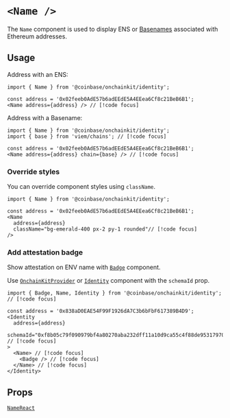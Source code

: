 
# `<Name />`

The `Name` component is used to display ENS or [Basenames](https://www.base.org/names) associated with Ethereum addresses.

## Usage

Address with an ENS:

```tsx
import { Name } from '@coinbase/onchainkit/identity';

const address = '0x02feeb0AdE57b6adEEdE5A4EEea6Cf8c21BeB6B1';
<Name address={address} /> // [!code focus]
```

<App>
  <Name address="0x02feeb0AdE57b6adEEdE5A4EEea6Cf8c21BeB6B1"/>
</App>

Address with a Basename:

```tsx
import { Name } from '@coinbase/onchainkit/identity';
import { base } from 'viem/chains'; // [!code focus]

const address = '0x02feeb0AdE57b6adEEdE5A4EEea6Cf8c21BeB6B1';
<Name address={address} chain={base} /> // [!code focus]
```

<App>
  <Name address="0x02feeb0AdE57b6adEEdE5A4EEea6Cf8c21BeB6B1" chain={base}/>
</App>

### Override styles

You can override component styles using `className`.

```tsx
import { Name } from '@coinbase/onchainkit/identity';

const address = '0x02feeb0AdE57b6adEEdE5A4EEea6Cf8c21BeB6B1';
<Name
  address={address}
  className="bg-emerald-400 px-2 py-1 rounded"// [!code focus]
/>
```

<App>
  <Name className="bg-emerald-400 px-2 py-1 rounded" address="0x02feeb0AdE57b6adEEdE5A4EEea6Cf8c21BeB6B1" />
</App>

### Add attestation badge

Show attestation on ENV name with [`Badge`](/identity/badge) component.

Use [`OnchainKitProvider`](/config/onchainkit-provider) or [`Identity`](/identity/identity) component with the `schemaId` prop.

```tsx
import { Badge, Name, Identity } from '@coinbase/onchainkit/identity'; // [!code focus]

const address = '0x838aD0EAE54F99F1926dA7C3b6bFbF617389B4D9';
<Identity
  address={address}
  schemaId="0xf8b05c79f090979bf4a80270aba232dff11a10d9ca55c4f88de95317970f0de9"  // [!code focus]
>
  <Name> // [!code focus]
    <Badge /> // [!code focus]
  </Name> // [!code focus]
</Identity>
```

<App>
  <Identity
    schemaId="0xf8b05c79f090979bf4a80270aba232dff11a10d9ca55c4f88de95317970f0de9"
    address="0x838aD0EAE54F99F1926dA7C3b6bFbF617389B4D9"
    className="bg-transparent"
  >
    <Name>
      <Badge />
    </Name>
  </Identity>
</App>

## Props

[`NameReact`](/identity/types#namereact)
